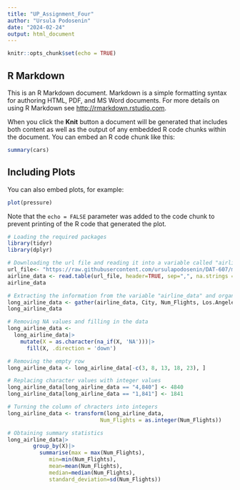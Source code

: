 ```yaml
---
title: "UP_Assignment_Four"
author: "Ursula Podosenin"
date: "2024-02-24"
output: html_document
---
```


```r
knitr::opts_chunk$set(echo = TRUE)
```

## R Markdown

This is an R Markdown document. Markdown is a simple formatting syntax for authoring HTML, PDF, and MS Word documents. For more details on using R Markdown see <http://rmarkdown.rstudio.com>.

When you click the **Knit** button a document will be generated that includes both content as well as the output of any embedded R code chunks within the document. You can embed an R code chunk like this:

```r
summary(cars)
```

## Including Plots

You can also embed plots, for example:

```r
plot(pressure)
```

Note that the `echo = FALSE` parameter was added to the code chunk to prevent printing of the R code that generated the plot.

```r

# Loading the required packages
library(tidyr)
library(dplyr)
```
```r

# Downloading the url file and reading it into a variable called "airline data"
url_file<- "https://raw.githubusercontent.com/ursulapodosenin/DAT-607/main/airline_data.csv"
airline_data <- read.table(url_file, header=TRUE, sep=",", na.strings = c("", "NA"))
airline_data

# Extracting the information from the variable "airline_data" and organizing it as well as creating factors out of the cities 
long_airline_data <- gather(airline_data, City, Num_Flights, Los.Angeles:Seattle, factor_key=TRUE)
long_airline_data

# Removing NA values and filling in the data
long_airline_data <- 
  long_airline_data|>
    mutate(X = as.character(na_if(X, 'NA')))|>
      fill(X, .direction = 'down')

# Removing the empty row 
long_airline_data <- long_airline_data[-c(3, 8, 13, 18, 23), ]

# Replacing character values with integer values
long_airline_data[long_airline_data == "4,840"] <- 4840
long_airline_data[long_airline_data == "1,841"] <- 1841

# Turning the column of chracters into integers
long_airline_data <- transform(long_airline_data,
                             Num_Flights = as.integer(Num_Flights))

# Obtaining summary statistics 
long_airline_data|>
        group_by(X)|> 
          summarise(max = max(Num_Flights),
             min=min(Num_Flights),
             mean=mean(Num_Flights),  
             median=median(Num_Flights),
             standard_deviation=sd(Num_Flights))
```   


